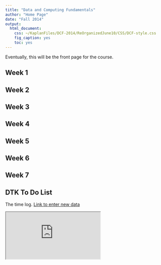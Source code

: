 ```yaml
---
title: "Data and Computing Fundamentals"
author: "Home Page"
date: "Fall 2014"
output:
  html_document:
    css: ~/KaplanFiles/DCF-2014/ReOrganizedJune10/CSS/DCF-style.css
    fig_caption: yes
    toc: yes
---
```



Eventually, this will be the front page for the course.

## Week 1

## Week 2

## Week 3

## Week 4

## Week 5

## Week 6

## Week 7


## DTK To Do List



The time log. [Link to enter new data](https://docs.google.com/forms/d/1lH02nfMVvVmCxyus3TBHQvG58pV-cGDEcTfaBJAIk3k/viewform)

<iframe src="https://docs.google.com/spreadsheets/d/1ROnT3PBL_iVguJQPKrGAXncf-wHKzEYHQQtE7c6JYG4/pubhtml?widget=true&amp;headers=false"></iframe>

